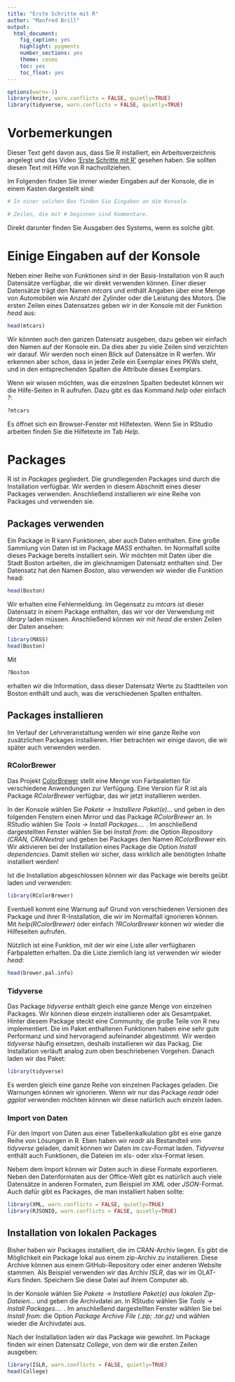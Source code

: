 ```yaml
---
title: "Erste Schritte mit R"
author: "Manfred Brill"
output: 
  html_document: 
    fig_caption: yes
    highlight: pygments
    number_sections: yes
    theme: cosmo
    toc: yes
    toc_float: yes
---
```


```r
options(warn=-1)
library(knitr, warn.conflicts = FALSE, quietly=TRUE)
library(tidyverse, warn.conflicts = FALSE, quietly=TRUE)
```

# Vorbemerkungen
Dieser Text geht davon aus, dass Sie R installiert, ein Arbeitsverzeichnis angelegt und das Video 
['Erste Schritte mit R'](https://www.youtube.com/watch?v=uaJkFNqWDEU&feature=youtu.be) gesehen haben. Sie sollten diesen Text mit Hilfe von R nachvollziehen.

Im Folgenden finden Sie immer wieder Eingaben auf der Konsole, die in einem Kasten dargestellt sind:
```r
# In einer solchen Box finden Sie Eingaben an die Konsole.

# Zeilen, die mit # beginnen sind Kommentare.
```
Direkt darunter finden Sie Ausgaben des Systems, wenn es solche gibt.

# Einige Eingaben auf der Konsole
Neben einer Reihe von Funktionen sind in der Basis-Installation von R auch Datensätze verfügbar, die wir direkt verwenden können.
Einer dieser Datensätze trägt den Namen *mtcars* und enthält Angaben über eine Menge von 
Automobilen wie Anzahl der Zylinder oder die Leistung des Motors. Die ersten Zeilen
eines Datensatzes geben wir in der Konsole mit der Funktion *head* aus:

```r
head(mtcars)
```

Wir könnten auch den ganzen Datensatz ausgeben, dazu geben wir einfach den Namen auf der Konsole ein. Da dies aber zu viele Zeilen sind verzichten wir darauf. Wir werden noch einen Blick auf Datensätze
in R werfen. Wir erkennen aber schon, dass in jeder Zeile ein Exemplar eines PKWs steht, und in den
entsprechenden Spalten die Attribute dieses Exemplars.

Wenn wir wissen möchten, was die einzelnen Spalten bedeutet können wir die Hilfe-Seiten in R
aufrufen. Dazu gibt es das Kommand *help* oder einfach *?*:

```r
?mtcars
```
Es öffnet sich ein Browser-Fenster mit Hilfetexten. Wenn Sie in RStudio arbeiten finden Sie die Hilfetexte
im Tab *Help*. 

# Packages
R ist in *Packages* gegliedert. Die grundlegenden Packages sind durch
die Installation verfügbar.
Wir werden in diesem Abschnitt eines dieser Packages verwenden. 
Anschließend installieren wir eine
Reihe von Packages und verwenden sie.

## Packages verwenden

Ein Package in R kann Funktionen, aber auch Daten enthalten. Eine große Sammlung von Daten ist im Package *MASS* enthalten. 
Im Normalfall sollte dieses Package bereits installiert sein. Wir möchten mit Daten über die Stadt Boston arbeiten, die im gleichnamigen Datensatz enthalten sind. Der Datensatz hat den Namen
*Boston*, also verwenden wir wieder die Funktion head:
```r
head(Boston)
```
Wir erhalten eine Fehlermeldung.
Im Gegensatz zu *mtcars* ist dieser Datensatz
in einem Package enthalten, das wir vor der Verwendung mit *library* laden müssen. Anschließend können wir
mit *head* die ersten Zeilen der Daten ansehen:
```r
library(MASS)
head(Boston)
```
Mit
```r
?Boston
```
erhalten wir die Information, dass dieser Datensatz Werte zu Stadtteilen von Boston enthält und auch, was die verschiedenen Spalten enthalten.

## Packages installieren
Im Verlauf der Lehrveranstaltung werden wir eine ganze Reihe von zusätzlichen Packages installieren.
Hier betrachten wir einige davon, die wir später auch verwenden werden. 


### RColorBrewer
Das Projekt [ColorBrewer](http://colorbrewer2.org/) stellt eine Menge von Farbpaletten für verschiedene Anwendungen zur Verfügung. Eine Version für R ist als Package *RColorBrewer* verfügbar,
das wir jetzt installieren werden.

In der Konsole wählen Sie *Pakete $\to$ Installiere Paket(e)...* und geben
in den folgenden Fenstern einen Mirror und das Package *RColorBrewer* an.
In RStudio wählen Sie *Tools $\to$ Install Packages.... *.
Im anschließend dargestellten Fenster wählen Sie bei *Install from:* die Option 
*Repository (CRAN, CRANextra)* und geben bei Packages den Namen *RColorBrewer* ein.
Wir aktivieren bei der Installation eines Package die Option
*Install dependencies*. Damit stellen wir sicher, dass wirklich alle benötigten Inhalte installiert werden!

Ist die Installation abgeschlossen können wir das Package wie bereits geübt laden und verwenden:
```r
library(RColorBrewer)
```
Eventuell kommt eine Warnung auf Grund von verschiedenen Versionen des Package
und ihrer R-Installation, die wir im Normalfall ignorieren können.
Mit *help(RColorBrewer)* oder einfach *?RColorBrewer* können wir
wieder die Hilfeseiten aufrufen.

Nützlich ist eine Funktion, mit der wir eine Liste aller verfügbaren Farbpaletten
erhalten. Da die Liste ziemlich lang ist verwenden wir wieder *head*:
```r
head(brewer.pal.info)
```

### Tidyverse
Das Package *tidyverse* enthält gleich eine ganze Menge von einzelnen Packages. Wir können diese einzeln installieren oder als Gesamtpaket. Hinter diesem Package steckt eine Community, die große Teile von R neu implementiert. Die im Paket enthaltenen Funktionen haben eine sehr gute Performanz und sind hervoragend aufeinander abgestimmt. Wir werden *tidyverse* häufig einsetzen, deshalb installieren wir
das Packag. Die Installation verläuft analog zum oben beschriebenen Vorgehen. Danach laden
wir das Paket:
```r
library(tidyverse)
```

Es werden gleich eine ganze Reihe von einzelnen Packages geladen. Die Warnungen können wir ignorieren. Wenn wir nur das Package *readr* oder *ggplot* verwenden möchten können wir diese natürlich auch
einzeln laden.

### Import von Daten
Für den Import von  Daten aus einer Tabellenkalkulation gibt es eine ganze Reihe
von Lösungen in R. Eben haben wir *readr* als Bestandteil von *tidyverse* geladen, damit können wir Daten im csv-Format laden. *Tidyverse* enthält auch Funktionen,
die Dateien im xls- oder xlsx-Format lesen.

Nebem dem Import können wir Daten auch in diese Formate exportieren.
Neben den Datenformaten aus der Office-Welt gibt es natürlich auch viele Datensätze
in anderen Formaten, zum Beispiel
im *XML* oder *JSON*-Format. Auch dafür gibt es Packages, die man
installiert haben sollte:
```r
library(XML, warn.conflicts = FALSE, quietly=TRUE)
library(RJSONIO, warn.conflicts = FALSE, quietly=TRUE)
```

## Installation von lokalen Packages
Bisher haben wir Packages installiert, die im CRAN-Archiv liegen. Es gibt die Möglichkeit
ein Package lokal aus einem zip-Archiv zu installieren. Diese Archive können aus einem GitHub-Repository oder einer anderen Website stammen. Als Beispiel verwenden wir das Archiv
*ISLR*, das wir im OLAT-Kurs finden. Speichern Sie diese Datei auf ihrem Computer ab.

In der Konsole wählen Sie *Pakete $\to$ Installiere Paket(e) aus lokalen Zip-Dateien...* und geben
die Archivdatei an.
In RStudio wählen Sie *Tools $\to$ Install Packages.... *.
Im anschließend dargestellten Fenster wählen Sie bei *Install from:* die Option 
*Package Archive File (.zip; .tar.gz)* und wählen wieder die Archivdatei aus.

Nach der Installation laden wir das Package wie gewohnt. Im Package finden wir einen
Datensatz *College*, von dem wir die ersten Zeilen ausgeben:
```r
library(ISLR, warn.conflicts = FALSE, quietly=TRUE)
head(College)
```
